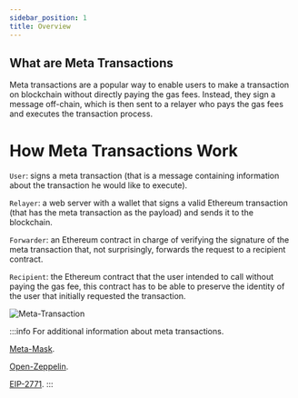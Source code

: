 ```yaml
---
sidebar_position: 1
title: Overview
---
```


## What are Meta Transactions

Meta transactions are a popular way to enable users to make a transaction on blockchain without directly paying the gas fees.
Instead, they sign a message off-chain, which is then sent to a relayer who pays the gas fees and executes the transaction process.

# How Meta Transactions Work

`User`: signs a meta transaction (that is a message containing information about the transaction he would like to execute).

`Relayer`: a web server with a wallet that signs a valid Ethereum transaction (that has the meta transaction as the payload) and sends it to the blockchain.

`Forwarder`: an Ethereum contract in charge of verifying the signature of the meta transaction that, not surprisingly, forwards the request to a recipient contract.

`Recipient`: the Ethereum contract that the user intended to call without paying the gas fee, this contract has to be able to preserve the identity of the user that initially requested the transaction.

![Meta-Transaction](_static/img/meta_transaction.png)

:::info
For additional information about meta transactions.

[Meta-Mask](https://support.metamask.io/hc/en-us/articles/12143770005275-What-are-metatransactions).

[Open-Zeppelin](https://docs.openzeppelin.com/contracts/5.x/api/metatx).

[EIP-2771](https://eips.ethereum.org/EIPS/eip-2771).
:::


